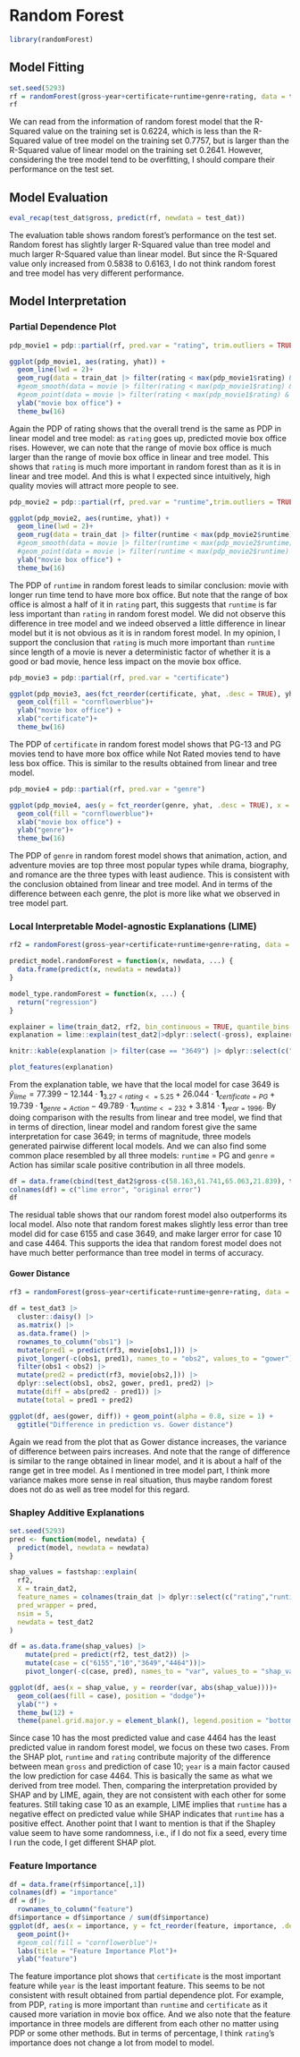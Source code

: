 # Random Forest

```r
library(randomForest)
```

## Model Fitting

```r
set.seed(5293)
rf = randomForest(gross~year+certificate+runtime+genre+rating, data = train_dat, importance = TRUE)
rf
```

We can read from the information of random forest model that the R-Squared value on the training set is 0.6224, which is less than the R-Squared value of tree model on the training set 0.7757, but is larger than the R-Squared value of linear model on the training set 0.2641. However, considering the tree model tend to be overfitting, I should compare their performance on the test set.  

## Model Evaluation

```r
eval_recap(test_dat$gross, predict(rf, newdata = test_dat))
```

The evaluation table shows random forest's performance on the test set. Random forest has slightly larger R-Squared value than tree model and much larger R-Squared value than linear model. But since the R-Squared value only increased from 0.5838 to 0.6163, I do not think random forest and tree model has very different performance. 

## Model Interpretation

### Partial Dependence Plot

```r
pdp_movie1 = pdp::partial(rf, pred.var = "rating", trim.outliers = TRUE)

ggplot(pdp_movie1, aes(rating, yhat)) +
  geom_line(lwd = 2)+
  geom_rug(data = train_dat |> filter(rating < max(pdp_movie1$rating) & rating > min(pdp_movie1$rating)), aes(rating), inherit.aes = FALSE, alpha = .5, color = "black") +
  #geom_smooth(data = movie |> filter(rating < max(pdp_movie1$rating) & rating > min(pdp_movie1$rating)), aes(rating, gross), se = FALSE) +
  #geom_point(data = movie |> filter(rating < max(pdp_movie1$rating) & rating > min(pdp_movie1$rating)), aes(rating, gross), size = .75, color = "blue", alpha = .25)+
  ylab("movie box office") +
  theme_bw(16)
```

Again the PDP of rating shows that the overall trend is the same as PDP in linear model and tree model: as `rating` goes up, predicted movie box office rises. However, we can note that the range of movie box office is much larger than the range of movie box office in linear and tree model. This shows that `rating` is much more important in random forest than as it is in linear and tree model. And this is what I expected since intuitively, high quality movies will attract more people to see. 

```r
pdp_movie2 = pdp::partial(rf, pred.var = "runtime",trim.outliers = TRUE)

ggplot(pdp_movie2, aes(runtime, yhat)) +
  geom_line(lwd = 2)+
  geom_rug(data = train_dat |> filter(runtime < max(pdp_movie2$runtime) & runtime > min(pdp_movie2$runtime)), aes(runtime), inherit.aes = FALSE, alpha = .5, color = "black")+
  #geom_smooth(data = movie |> filter(runtime < max(pdp_movie2$runtime) & runtime > min(pdp_movie2$runtime)), aes(runtime, gross), se = FALSE) +
  #geom_point(data = movie |> filter(runtime < max(pdp_movie2$runtime) & runtime > min(pdp_movie2$runtime)), aes(runtime, gross), size = .75, color = "blue", alpha = .25)+
  ylab("movie box office") +
  theme_bw(16)
```

The PDP of `runtime` in random forest leads to similar conclusion: movie with longer run time tend to have more box office. But note that the range of box office is almost a half of it in `rating` part, this suggests that `runtime` is far less important than `rating` in random forest model. We did not observe this difference in tree model and we indeed observed a little difference in linear model but it is not obvious as it is in random forest model. In my opinion, I support the conclusion that `rating` is much more important than `runtime` since length of a movie is never a deterministic factor of  whether it is a good or bad movie, hence less impact on the movie box office. 

```r
pdp_movie3 = pdp::partial(rf, pred.var = "certificate")

ggplot(pdp_movie3, aes(fct_reorder(certificate, yhat, .desc = TRUE), yhat)) +
  geom_col(fill = "cornflowerblue")+
  ylab("movie box office") +
  xlab("certificate")+
  theme_bw(16)
```

The PDP of `certificate` in random forest model shows that PG-13 and PG movies tend to have more box office while Not Rated movies tend to have less box office. This is similar to the results obtained from linear and tree model.

```r
pdp_movie4 = pdp::partial(rf, pred.var = "genre")

ggplot(pdp_movie4, aes(y = fct_reorder(genre, yhat, .desc = TRUE), x = yhat)) +
  geom_col(fill = "cornflowerblue")+
  xlab("movie box office") +
  ylab("genre")+
  theme_bw(16)
```

The PDP of `genre` in random forest model shows that animation, action, and adventure movies are top three most popular types while drama, biography, and romance are the three types with least audience. This is consistent with the conclusion obtained from linear and tree model. And in terms of the difference between each genre, the plot is more like what we observed in tree model part.

### Local Interpretable Model-agnostic Explanations (LIME)

```r
rf2 = randomForest(gross~year+certificate+runtime+genre+rating, data = train_dat2)

predict_model.randomForest = function(x, newdata, ...) {
  data.frame(predict(x, newdata = newdata))
}

model_type.randomForest = function(x, ...) {
  return("regression")
}

explainer = lime(train_dat2, rf2, bin_continuous = TRUE, quantile_bins = FALSE)
explanation = lime::explain(test_dat2|>dplyr::select(-gross), explainer, n_features = 5)

knitr::kable(explanation |> filter(case == "3649") |> dplyr::select(c("model_intercept","model_prediction","feature","feature_value","feature_weight","feature_desc","prediction")), digits = 3)

plot_features(explanation)
```

From the explanation table, we have that the local model for case 3649 is $\hat{y}_{lime} = 77.399 -12.144 \cdot \mathbf{1}_{3.27 < rating <= 5.25}+26.044 \cdot \mathbf{1}_{certificate = PG}+19.739 \cdot \mathbf{1}_{genre = Action}-49.789 \cdot \mathbf{1}_{runtime <= 232}+3.814 \cdot \mathbf{1}_{year = 1996}$. By doing comparison with the results from linear and tree model, we find that in terms of direction, linear model and random forest give the same interpretation for case 3649; in terms of magnitude, three models generated pairwise different local models. And we can also find some common place resembled by all three models: `runtime` = PG and `genre` = Action has similar scale positive contribution in all three models.

```r
df = data.frame(cbind(test_dat2$gross-c(58.163,61.741,65.063,21.839), test_dat2$gross-c(27.123,111.278,25.311,10.263)))
colnames(df) = c("lime error", "original error")
df
```

The residual table shows that our random forest model also outperforms its local model. Also note that random forest makes slightly less error than tree model did for case 6155 and case 3649, and make larger error for case 10 and case 4464. This supports the idea that random forest model does not have much better performance than tree model in terms of accuracy. 

#### Gower Distance

```r
rf3 = randomForest(gross~year+certificate+runtime+genre+rating, data = train_dat3)

df = test_dat3 |>
  cluster::daisy() |>
  as.matrix() |>
  as.data.frame() |>
  rownames_to_column("obs1") |>
  mutate(pred1 = predict(rf3, movie[obs1,])) |>
  pivot_longer(-c(obs1, pred1), names_to = "obs2", values_to = "gower") |>
  filter(obs1 < obs2) |> 
  mutate(pred2 = predict(rf3, movie[obs2,])) |>
  dplyr::select(obs1, obs2, gower, pred1, pred2) |>
  mutate(diff = abs(pred2 - pred1)) |>
  mutate(total = pred1 + pred2)

ggplot(df, aes(gower, diff)) + geom_point(alpha = 0.8, size = 1) +
  ggtitle("Difference in prediction vs. Gower distance")
```

Again we read from the plot that as Gower distance increases, the variance of difference between pairs increases. And note that the range of difference is similar to the range obtained in linear model, and it is about a half of the range get in tree model. As I mentioned in tree model part, I think more variance makes more sense in real situation, thus maybe random forest does not do as well as tree model for this regard. 

### Shapley Additive Explanations

```r
set.seed(5293)
pred <- function(model, newdata) {
  predict(model, newdata = newdata)
}

shap_values = fastshap::explain(
  rf2, 
  X = train_dat2,           
  feature_names = colnames(train_dat |> dplyr::select(c("rating","runtime","certificate","genre","year"))),
  pred_wrapper = pred, 
  nsim = 5,
  newdata = test_dat2
)

df = as.data.frame(shap_values) |>
    mutate(pred = predict(rf2, test_dat2)) |>
    mutate(case = c("6155","10","3649","4464"))|>
    pivot_longer(-c(case, pred), names_to = "var", values_to = "shap_value")

ggplot(df, aes(x = shap_value, y = reorder(var, abs(shap_value))))+
  geom_col(aes(fill = case), position = "dodge")+
  ylab("") +
  theme_bw(12) +
  theme(panel.grid.major.y = element_blank(), legend.position = "bottom")
```

Since case 10 has the most predicted value and case 4464 has the least predicted value in random forest model, we focus on these two cases. From the SHAP plot,  `runtime` and `rating` contribute majority of the difference between mean `gross` and prediction of case 10; `year` is a main factor caused the low prediction for case 4464. This is basically the same as what we derived from tree model. Then, comparing the interpretation provided by SHAP and by LIME, again, they are not consistent with each other for some features. Still taking case 10 as an example, LIME implies that `runtime` has a negative effect on predicted value while SHAP indicates that `runtime` has a positive effect. Another point that I want to mention is that if the Shapley value seem to have some randomness, i.e., if I do not fix a seed, every time I run the code, I get different SHAP plot. 

### Feature Importance

```r
df = data.frame(rf$importance[,1])
colnames(df) = "importance"
df = df|>
  rownames_to_column("feature")
df$importance = df$importance / sum(df$importance)
ggplot(df, aes(x = importance, y = fct_reorder(feature, importance, .desc = TRUE)))+
  geom_point()+
  #geom_col(fill = "cornflowerblue")+
  labs(title = "Feature Importance Plot")+
  ylab("feature")
```

The feature importance plot shows that `certificate` is the most important feature while `year` is the least important feature. This seems to be not consistent with result obtained from partial dependence plot. For example, from PDP, `rating` is more important than `runtime` and `certificate` as it caused more variation in movie box office.  And we also note that the feature importance in three models are different from each other no matter using PDP or some other methods. But in terms of percentage, I think `rating`'s importance does not change a lot from model to model. 